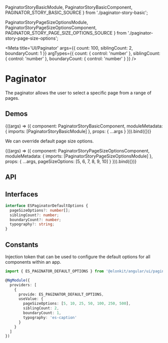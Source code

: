 


  PaginatorStoryBasicModule,
  PaginatorStoryBasicComponent,
  PAGINATOR_STORY_BASIC_SOURCE
} from './paginator-story-basic';

  PaginatorStoryPageSizeOptionsModule,
  PaginatorStoryPageSizeOptionsComponent,
  PAGINATOR_STORY_PAGE_SIZE_OPTIONS_SOURCE
} from './paginator-story-page-size-options';

<Meta
  title='UI/Paginator'
  args={{
    count: 100,
    siblingCount: 2,
    boundaryCount: 1
  }}
  argTypes={{
    count: {
      control: 'number'
    },
    siblingCount: {
      control: 'number'
    },
    boundaryCount: {
      control: 'number'
    }
  }}
/>

# Paginator

The paginator allows the user to select a specific page from a range of pages.

## Demos

<Canvas source={PAGINATOR_STORY_BASIC_SOURCE}>
  <Story name='Basic' height='270px'>
    {((args) => ({
      component: PaginatorStoryBasicComponent,
      moduleMetadata: {
        imports: [PaginatorStoryBasicModule]
      },
      props: {
        ...args
      }
    })).bind({})}
  </Story>
</Canvas>

We can override default page size options.

<Canvas source={PAGINATOR_STORY_PAGE_SIZE_OPTIONS_SOURCE}>
  <Story name='Page size options' height='250px'>
    {((args) => ({
      component: PaginatorStoryPageSizeOptionsComponent,
      moduleMetadata: {
        imports: [PaginatorStoryPageSizeOptionsModule]
      },
      props: {
        ...args,
        pageSizeOptions: [5, 6, 7, 8, 9, 10]
      }
    })).bind({})}
  </Story>
</Canvas>

## API

<ArgsTable of={ESPaginatorComponent} />

## Interfaces

```ts
interface ESPaginatorDefaultOptions {
  pageSizeOptions?: number[];
  siblingCount?: number;
  boundaryCount?: number;
  typography?: string;
}
```

## Constants

Injection token that can be used to configure the default options for all components within an app.

```ts
import { ES_PAGINATOR_DEFAULT_OPTIONS } from '@elonkit/angular/ui/paginator';

@NgModule({
  providers: [
    {
      provide: ES_PAGINATOR_DEFAULT_OPTIONS,
      useValue: {
        pageSizeOptions: [5, 10, 25, 50, 100, 250, 500],
        siblingCount: 2,
        boundaryCount: 1,
        typography: 'es-caption'
      }
    }
  ]
})
```
